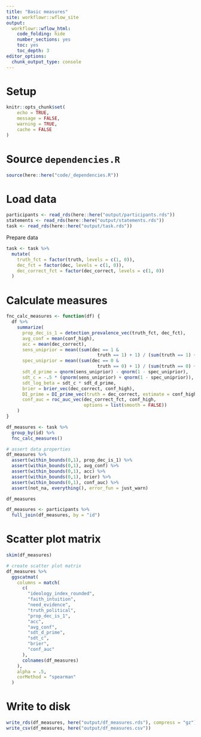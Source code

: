 ```yaml
---
title: "Basic measures"
site: workflowr::wflow_site
output:
  workflowr::wflow_html:
    code_folding: hide
    number_sections: yes
    toc: yes
    toc_depth: 3
editor_options:
  chunk_output_type: console
---
```




# Setup

```r
knitr::opts_chunk$set(
	echo = TRUE,
	message = FALSE,
	warning = TRUE,
	cache = FALSE
)

```



# Source `dependencies.R`

```r
source(here::here("code/_dependencies.R"))

```



# Load data

```r
participants <- read_rds(here::here("output/participants.rds"))
statements <- read_rds(here::here("output/statements.rds"))
task <- read_rds(here::here("output/task.rds"))

```

Prepare data

```r
task <- task %>%
  mutate(
    truth_fct = factor(truth, levels = c(1, 0)),
    dec_fct = factor(dec, levels = c(1, 0)),
    dec_correct_fct = factor(dec_correct, levels = c(1, 0))
  )

```



# Calculate measures

```r
fnc_calc_measures <- function(df) {
  df %>%
    summarize(
      prop_dec_is_1 = detection_prevalence_vec(truth_fct, dec_fct),
      avg_conf = mean(conf_high),
      acc = mean(dec_correct),
      sens_uniprior = mean((sum(dec == 1 &
                                  truth == 1) + 1) / (sum(truth == 1) + 2)),
      spec_uniprior = mean((sum(dec == 0 &
                                  truth == 0) + 1) / (sum(truth == 0) + 2)),
      sdt_d_prime = qnorm(sens_uniprior) - qnorm(1 - spec_uniprior),
      sdt_c = -.5 * (qnorm(sens_uniprior) + qnorm(1 - spec_uniprior)),
      sdt_log_beta = sdt_c * sdt_d_prime,
      brier = brier_vec(dec_correct, conf_high),
      DI_prime = DI_prime_vec(truth = dec_correct, estimate = conf_high),
      conf_auc = roc_auc_vec(dec_correct_fct, conf_high,
                             options = list(smooth = FALSE))
    )
}

```

```r
df_measures <- task %>%
  group_by(id) %>%
  fnc_calc_measures()

# assert data properties
df_measures %>%
  assert(within_bounds(0,1), prop_dec_is_1) %>%
  assert(within_bounds(0,1), avg_conf) %>%
  assert(within_bounds(0,1), acc) %>%
  assert(within_bounds(0,1), brier) %>%
  assert(within_bounds(0,1), conf_auc) %>%
  assert(not_na, everything(), error_fun = just_warn)

df_measures

```

```r
df_measures <- participants %>%
  full_join(df_measures, by = "id")

```



# Scatter plot matrix

```r
skim(df_measures)

# create scatter plot matrix
df_measures %>%
  ggscatmat(
    columns = match(
      c(
        "ideology_index_rounded",
        "faith_intuition",
        "need_evidence",
        "truth_political",
        "prop_dec_is_1",
        "acc",
        "avg_conf",
        "sdt_d_prime",
        "sdt_c",
        "brier",
        "conf_auc"
      ),
      colnames(df_measures)
    ),
    alpha = .5,
    corMethod = "spearman"
  )

```



# Write to disk

```r
write_rds(df_measures, here("output/df_measures.rds"), compress = "gz")
write_csv(df_measures, here("output/df_measures.csv"))

```
